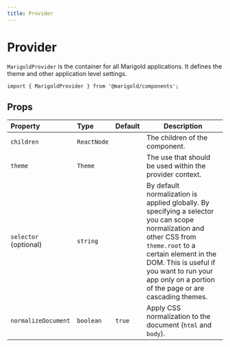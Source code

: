 ```yaml
---
title: Provider
---
```


# Provider

`MarigoldProvider` is the container for all Marigold applications. It defines the theme and other application level settings.

```tsx onlyCode
import { MarigoldProvider } from '@marigold/components';
```

## Props

| Property              | Type        | Default | Description                                                                                                                                                                                                                                                           |
| :-------------------- | :---------- | :------ | --------------------------------------------------------------------------------------------------------------------------------------------------------------------------------------------------------------------------------------------------------------------- |
| `children`            | `ReactNode` |         | The children of the component.                                                                                                                                                                                                                                        |
| `theme`               | `Theme`     |         | The use that should be used within the provider context.                                                                                                                                                                                                              |
| `selector` (optional) | `string`    |         | By default normalization is applied globally. By specifying a selector you can scope normalization and other CSS from `theme.root` to a certain element in the DOM. This is useful if you want to run your app only on a portion of the page or are cascading themes. |
| `normalizeDocument`   | `boolean`   | `true`  | Apply CSS normalization to the document (`html` and `body`).                                                                                                                                                                                                          |
